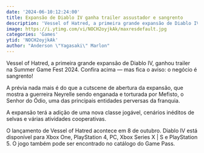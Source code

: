 ```yaml
---
date: '2024-06-10:12:24:00'
title: Expansão de Diablo IV ganha trailer assustador e sangrento
description: 'Vessel of Hatred, a primeira grande expansão de Diablo IV, ganhou trailer na Summer Game Fest 2024. Confira acima — mas fica o aviso: o negócio é sangrento!'
image: https://i.ytimg.com/vi/NOCH2oyjkAk/maxresdefault.jpg
categories: 'Games'
ytid: 'NOCH2oyjkAk'
author: "Anderson \"Yagasaki\" Marlon"
---
```


Vessel of Hatred, a primeira grande expansão de Diablo IV, ganhou trailer na Summer Game Fest 2024. Confira acima — mas fica o aviso: o negócio é sangrento!

A prévia nada mais é do que a cutscene de abertura da expansão, que mostra a guerreira Neyrelle sendo enganada e torturada por Mefisto, o Senhor do Ódio, uma das principais entidades perversas da franquia.

A expansão terá a adição de uma nova classe jogável, cenários inéditos de selvas e várias atividades cooperativas.

O lançamento de Vessel of Hatred acontece em 8 de outubro. Diablo IV está disponível para Xbox One, PlayStation 4, PC, Xbox Series X | S e PlayStation 5. O jogo também pode ser encontrado no catálogo do Game Pass.
